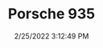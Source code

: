 ---
width: 1333
height: 2000
title: Porsche 935
description: Frontend view on a Porsche 935
date: 2/25/2022 3:12:49 PM
cameraMake: Sony
cameraModel: ILCE-7M3
lens: FE 85mm F1.4 GM
settingsfStop: f/1.4
settingsISO: ISO 100
settingsShutter: 1/160
settingsFocalLength: 85 mm
---